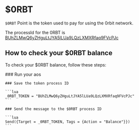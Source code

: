 
# $0RBT

`$0RBT` Point is the token used to pay for using the 0rbit network.

The processId for the 0RBT is [BUhZLMwQ6yZHguLtJYA5lLUa9LQzLXMXRfaq9FVcPJc](https://www.ao.link/#/token/BUhZLMwQ6yZHguLtJYA5lLUa9LQzLXMXRfaq9FVcPJc)

## How to check your $0RBT balance

To check your $0RBT balance, follow these steps:

<Steps>
    ### Run your aos
    

    ### Save the token process ID 
    
    ```lua
    _0RBT_TOKEN = "BUhZLMwQ6yZHguLtJYA5lLUa9LQzLXMXRfaq9FVcPJc"
    ```

    ### Send the message to the $0RBT process ID
    
    ```lua
    Send({Target = _0RBT_TOKEN, Tags = {Action = "Balance"}})
    ```
</Steps>